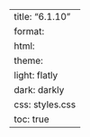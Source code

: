 ---
title: "6.1.10"
format:
    html:
        theme:
            light: flatly
            dark: darkly
        css: styles.css
        toc: true
---